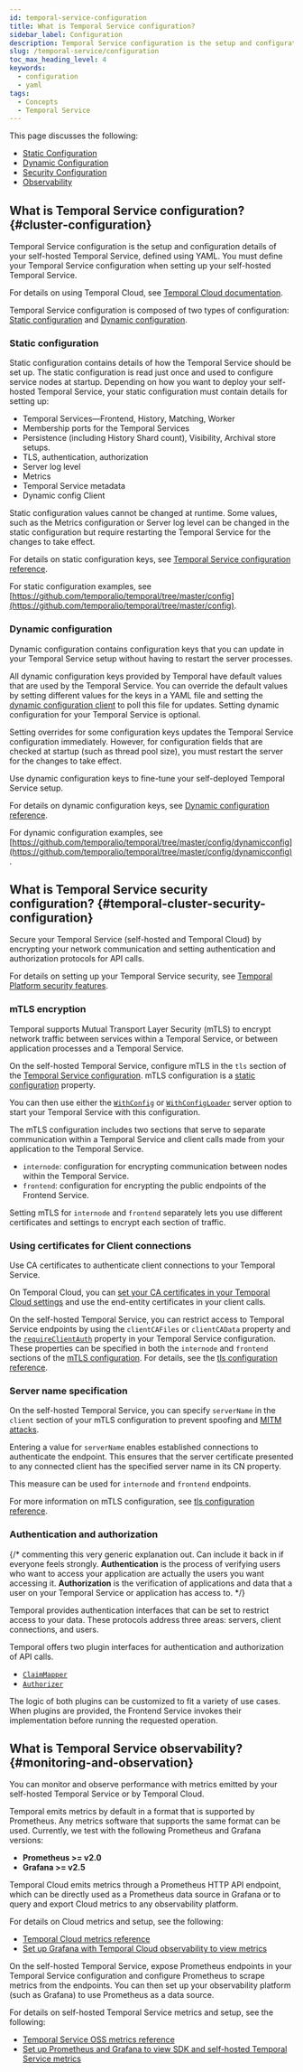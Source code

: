 ```yaml
---
id: temporal-service-configuration
title: What is Temporal Service configuration?
sidebar_label: Configuration
description: Temporal Service configuration is the setup and configuration details of your self-hosted Temporal Service, defined using YAML.
slug: /temporal-service/configuration
toc_max_heading_level: 4
keywords:
  - configuration
  - yaml
tags:
  - Concepts
  - Temporal Service
---
```


This page discusses the following:
- [Static Configuration](#static-configuration)
- [Dynamic Configuration](#dynamic-configuration)
- [Security Configuration](#temporal-cluster-security-configuration)
- [Observability](#monitoring-and-observation)


## What is Temporal Service configuration? {#cluster-configuration}

Temporal Service configuration is the setup and configuration details of your self-hosted Temporal Service, defined using YAML.
You must define your Temporal Service configuration when setting up your self-hosted Temporal Service.

For details on using Temporal Cloud, see [Temporal Cloud documentation](/cloud).

Temporal Service configuration is composed of two types of configuration: [Static configuration](#static-configuration) and [Dynamic configuration](#dynamic-configuration).

### Static configuration

Static configuration contains details of how the Temporal Service should be set up.
The static configuration is read just once and used to configure service nodes at startup.
Depending on how you want to deploy your self-hosted Temporal Service, your static configuration must contain details for setting up:

- Temporal Services—Frontend, History, Matching, Worker
- Membership ports for the Temporal Services
- Persistence (including History Shard count), Visibility, Archival store setups.
- TLS, authentication, authorization
- Server log level
- Metrics
- Temporal Service metadata
- Dynamic config Client

Static configuration values cannot be changed at runtime.
Some values, such as the Metrics configuration or Server log level can be changed in the static configuration but require restarting the Temporal Service for the changes to take effect.

For details on static configuration keys, see [Temporal Service configuration reference](/references/configuration).

For static configuration examples, see [https://github.com/temporalio/temporal/tree/master/config](https://github.com/temporalio/temporal/tree/master/config).

### Dynamic configuration

Dynamic configuration contains configuration keys that you can update in your Temporal Service setup without having to restart the server processes.

All dynamic configuration keys provided by Temporal have default values that are used by the Temporal Service.
You can override the default values by setting different values for the keys in a YAML file and setting the [dynamic configuration client](/references/configuration#dynamicconfigclient) to poll this file for updates.
Setting dynamic configuration for your Temporal Service is optional.

Setting overrides for some configuration keys updates the Temporal Service configuration immediately.
However, for configuration fields that are checked at startup (such as thread pool size), you must restart the server for the changes to take effect.

Use dynamic configuration keys to fine-tune your self-deployed Temporal Service setup.

For details on dynamic configuration keys, see [Dynamic configuration reference](/references/dynamic-configuration).

For dynamic configuration examples, see [https://github.com/temporalio/temporal/tree/master/config/dynamicconfig](https://github.com/temporalio/temporal/tree/master/config/dynamicconfig).

## What is Temporal Service security configuration? {#temporal-cluster-security-configuration}

Secure your Temporal Service (self-hosted and Temporal Cloud) by encrypting your network communication and setting authentication and authorization protocols for API calls.

For details on setting up your Temporal Service security, see [Temporal Platform security features](/security).

### mTLS encryption

Temporal supports Mutual Transport Layer Security (mTLS) to encrypt network traffic between services within a Temporal Service, or between application processes and a Temporal Service.

On the self-hosted Temporal Service, configure mTLS in the `tls` section of the [Temporal Service configuration](/references/configuration#tls).
mTLS configuration is a [static configuration](#static-configuration) property.

You can then use either the [`WithConfig`](/references/server-options#withconfig) or [`WithConfigLoader`](/references/server-options#withconfigloader) server option to start your Temporal Service with this configuration.

The mTLS configuration includes two sections that serve to separate communication within a Temporal Service and client calls made from your application to the Temporal Service.

- `internode`: configuration for encrypting communication between nodes within the Temporal Service.
- `frontend`: configuration for encrypting the public endpoints of the Frontend Service.

Setting mTLS for `internode` and `frontend` separately lets you use different certificates and settings to encrypt each section of traffic.

### Using certificates for Client connections

Use CA certificates to authenticate client connections to your Temporal Service.

On Temporal Cloud, you can [set your CA certificates in your Temporal Cloud settings](/cloud/certificates) and use the end-entity certificates in your client calls.

On the self-hosted Temporal Service, you can restrict access to Temporal Service endpoints by using the `clientCAFiles` or `clientCAData` property and the [`requireClientAuth`](/references/configuration#tls) property in your Temporal Service configuration.
These properties can be specified in both the `internode` and `frontend` sections of the [mTLS configuration](/references/configuration#tls).
For details, see the [tls configuration reference](/references/configuration#tls).

### Server name specification

On the self-hosted Temporal Service, you can specify `serverName` in the `client` section of your mTLS configuration to prevent spoofing and [MITM attacks](https://en.wikipedia.org/wiki/Man-in-the-middle_attack).

Entering a value for `serverName` enables established connections to authenticate the endpoint.
This ensures that the server certificate presented to any connected client has the specified server name in its CN property.

This measure can be used for `internode` and `frontend` endpoints.

For more information on mTLS configuration, see [tls configuration reference](/references/configuration#tls).

### Authentication and authorization

{/* commenting this very generic explanation out. Can include it back in if everyone feels strongly.
**Authentication** is the process of verifying users who want to access your application are actually the users you want accessing it.
**Authorization** is the verification of applications and data that a user on your Temporal Service or application has access to. */}

Temporal provides authentication interfaces that can be set to restrict access to your data.
These protocols address three areas: servers, client connections, and users.

Temporal offers two plugin interfaces for authentication and authorization of API calls.

- [`ClaimMapper`](/self-hosted-guide/security#claim-mapper)
- [`Authorizer`](/self-hosted-guide/security#authorizer-plugin)

The logic of both plugins can be customized to fit a variety of use cases.
When plugins are provided, the Frontend Service invokes their implementation before running the requested operation.

## What is Temporal Service observability? {#monitoring-and-observation}

You can monitor and observe performance with metrics emitted by your self-hosted Temporal Service or by Temporal Cloud.

Temporal emits metrics by default in a format that is supported by Prometheus.
Any metrics software that supports the same format can be used.
Currently, we test with the following Prometheus and Grafana versions:

- **Prometheus >= v2.0**
- **Grafana >= v2.5**

Temporal Cloud emits metrics through a Prometheus HTTP API endpoint, which can be directly used as a Prometheus data source in Grafana or to query and export Cloud metrics to any observability platform.

For details on Cloud metrics and setup, see the following:

- [Temporal Cloud metrics reference](/cloud/metrics/)
- [Set up Grafana with Temporal Cloud observability to view metrics](/cloud/metrics/prometheus-grafana#grafana-data-sources-configuration)

On the self-hosted Temporal Service, expose Prometheus endpoints in your Temporal Service configuration and configure Prometheus to scrape metrics from the endpoints.
You can then set up your observability platform (such as Grafana) to use Prometheus as a data source.

For details on self-hosted Temporal Service metrics and setup, see the following:

- [Temporal Service OSS metrics reference](/references/cluster-metrics)
- [Set up Prometheus and Grafana to view SDK and self-hosted Temporal Service metrics](/self-hosted-guide/monitoring)


